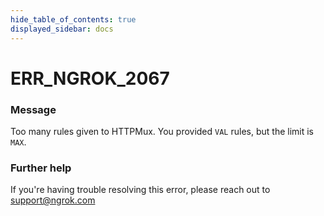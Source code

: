 ```yaml
---
hide_table_of_contents: true
displayed_sidebar: docs
---
```



# ERR_NGROK_2067

### Message
Too many rules given to HTTPMux. You provided `VAL` rules, but the limit is `MAX`.

<ErrorDetails error='err_ngrok_2067' />


### Further help
If you're having trouble resolving this error, please reach out to [support@ngrok.com](mailto:support@ngrok.com?subject=Help%20with%20ERR_NGROK_2067)

